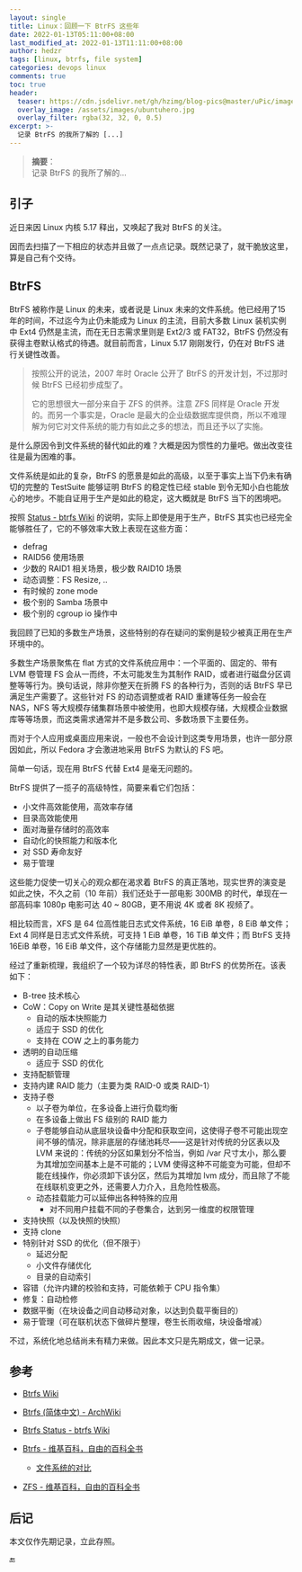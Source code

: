 ```yaml
---
layout: single
title: Linux：回顾一下 BtrFS 这些年
date: 2022-01-13T05:11:00+08:00
last_modified_at: 2022-01-13T11:11:00+08:00
author: hedzr
tags: [linux, btrfs, file system]
categories: devops linux
comments: true
toc: true
header:
  teaser: https://cdn.jsdelivr.net/gh/hzimg/blog-pics@master/uPic/image-20211226010348217.png
  overlay_image: /assets/images/ubuntuhero.jpg
  overlay_filter: rgba(32, 32, 0, 0.5)
excerpt: >-
  记录 BtrFS 的我所了解的 [...]
---
```


> **摘要**：  
> 记录 BtrFS 的我所了解的...

## 引子

近日来因 Linux 内核 5.17 释出，又唤起了我对 BtrFS 的关注。

因而去扫描了一下相应的状态并且做了一点点记录。既然记录了，就干脆放这里，算是自己有个交待。

## BtrFS

BtrFS 被称作是 Linux 的未来，或者说是 Linux 未来的文件系统。他已经用了15 年的时间，不过迄今为止仍未能成为 Linux 的主流，目前大多数 Linux 装机实例中 Ext4 仍然是主流，而在无日志需求里则是 Ext2/3 或 FAT32，BtrFS 仍然没有获得主卷默认格式的待遇。就目前而言，Linux 5.17 刚刚发行，仍在对 BtrFS 进行关键性改善。

> 按照公开的说法，2007 年时 Oracle 公开了 BtrFS 的开发计划，不过那时候 BtrFS 已经初步成型了。
>
> 它的思想很大一部分来自于 ZFS 的供养。注意 ZFS 同样是 Oracle 开发的。而另一个事实是，Oracle 是最大的企业级数据库提供商，所以不难理解为何它对文件系统的能力有如此之多的想法，而且还予以了实施。

是什么原因令到文件系统的替代如此的难？大概是因为惯性的力量吧。做出改变往往是最为困难的事。

文件系统是如此的复杂，BtrFS 的愿景是如此的高级，以至于事实上当下仍未有确切的完整的 TestSuite 能够证明 BtrFS 的稳定性已经 stable 到令无知小白也能放心的地步。不能自证用于生产是如此的稳定，这大概就是 BtrFS 当下的困境吧。

按照 [Status - btrfs Wiki](https://btrfs.wiki.kernel.org/index.php/Status) 的说明，实际上即使是用于生产，BtrFS 其实也已经完全能够胜任了，它的不够效率大致上表现在这些方面：

- defrag
- RAID56 使用场景
- 少数的 RAID1 相关场景，极少数 RAID10 场景
- 动态调整：FS Resize, ..
- 有时候的 zone mode
- 极个别的 Samba 场景中
- 极个别的 cgroup io 操作中

我回顾了已知的多数生产场景，这些特别的存在疑问的案例是较少被真正用在生产环境中的。

多数生产场景聚焦在 flat 方式的文件系统应用中：一个平面的、固定的、带有 LVM 卷管理 FS 会从一而终，不太可能发生为其制作 RAID，或者进行磁盘分区调整等等行为。换句话说，除非你整天在折腾 FS 的各种行为，否则的话 BtrFS 早已满足生产需要了。这些针对 FS 的动态调整或者 RAID 重建等任务一般会在 NAS，NFS 等大规模存储集群场景中被使用，也即大规模存储，大规模企业数据库等等场景，而这类需求通常并不是多数公司、多数场景下主要任务。

而对于个人应用或桌面应用来说，一般也不会设计到这类专用场景，也许一部分原因如此，所以 Fedora 才会激进地采用 BtrFS 为默认的 FS 吧。

简单一句话，现在用 BtrFS 代替 Ext4 是毫无问题的。

BtrFS 提供了一揽子的高级特性，简要来看它们包括：

- 小文件高效能使用，高效率存储
- 目录高效能使用
- 面对海量存储时的高效率
- 自动化的快照能力和版本化
- 对 SSD 寿命友好
- 易于管理

这些能力促使一切关心的观众都在渴求着 BtrFS 的真正落地，现实世界的演变是如此之快，不久之前（10 年前）我们还处于一部电影 300MB 的时代，单现在一部高码率 1080p 电影可达 40 ~ 80GB，更不用说 4K 或者 8K 视频了。

相比较而言，XFS 是 64 位高性能日志式文件系统，16 EiB 单卷，8 EiB 单文件；Ext 4 同样是日志式文件系统，可支持 1 EiB 单卷，16 TiB 单文件；而 BtrFS 支持 16EiB 单卷，16 EiB 单文件，这个存储能力显然是更优胜的。

经过了重新梳理，我组织了一个较为详尽的特性表，即 BtrFS 的优势所在。该表如下：

- B-tree 技术核心
- CoW：Copy on Write 是其关键性基础依据
  - 自动的版本快照能力
  - 适应于 SSD 的优化
  - 支持在 COW 之上的事务能力
- 透明的自动压缩
  - 适应于 SSD 的优化
- 支持配额管理
- 支持内建 RAID 能力（主要为类 RAID-0 或类 RAID-1）
- 支持子卷
  - 以子卷为单位，在多设备上进行负载均衡
  - 在多设备上做出 FS 级别的 RAID 能力
  - 子卷能够自动从底层块设备中分配和获取空间，这使得子卷不可能出现空间不够的情况，除非底层的存储池耗尽——这是针对传统的分区表以及 LVM 来说的：传统的分区如果划分不恰当，例如 /var 尺寸太小，那么要为其增加空间基本上是不可能的；LVM 使得这种不可能变为可能，但却不能在线操作，你必须卸下该分区，然后为其增加 lvm 成分，而且除了不能在线联机变更之外，还需要人力介入，且危险性极高。
  - 动态挂载能力可以延伸出各种特殊的应用
    - 对不同用户挂载不同的子卷集合，达到另一维度的权限管理
- 支持快照（以及快照的快照）
- 支持 clone
- 特别针对 SSD 的优化（但不限于）
  - 延迟分配
  - 小文件存储优化
  - 目录的自动索引
- 容错（允许内建的校验和支持，可能依赖于 CPU 指令集）
- 修复：自动检修
- 数据平衡（在块设备之间自动移动对象，以达到负载平衡目的）
- 易于管理（可在联机状态下做碎片整理，卷生长雨收缩，块设备增减）

不过，系统化地总结尚未有精力来做。因此本文只是先期成文，做一记录。

## 参考

- [Btrfs Wiki](https://btrfs.wiki.kernel.org/index.php/Main_Page)

- [Btrfs (简体中文) - ArchWiki](<https://wiki.archlinux.org/title/Btrfs_(%E7%AE%80%E4%BD%93%E4%B8%AD%E6%96%87)>)

- [Btrfs Status - btrfs Wiki](https://btrfs.wiki.kernel.org/index.php/Status)

- [Btrfs - 维基百科，自由的百科全书](https://zh.wikipedia.org/wiki/Btrfs)

  - [文件系统的对比](https://zh.wikipedia.org/wiki/文件系统的对比)

- [ZFS - 维基百科，自由的百科全书](https://zh.wikipedia.org/wiki/ZFS)

## 后记

本文仅作先期记录，立此存照。

🔚

